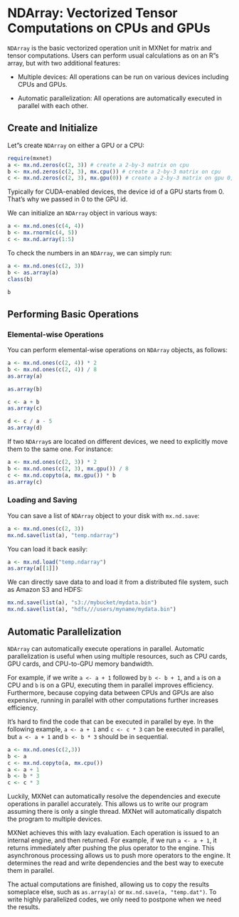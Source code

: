 # NDArray: Vectorized Tensor Computations on CPUs and GPUs

`NDArray` is the basic vectorized operation unit in MXNet for matrix and tensor computations.
Users can perform usual calculations as on an R"s array, but with two additional features:

- Multiple devices: All operations can be run on various devices including
CPUs and GPUs.

- Automatic parallelization: All operations are automatically executed in
   parallel with each other.

## Create and Initialize

Let"s create `NDArray` on either a GPU or a CPU:

```r
require(mxnet)
a <- mx.nd.zeros(c(2, 3)) # create a 2-by-3 matrix on cpu
b <- mx.nd.zeros(c(2, 3), mx.cpu()) # create a 2-by-3 matrix on cpu
c <- mx.nd.zeros(c(2, 3), mx.gpu(0)) # create a 2-by-3 matrix on gpu 0, if you have CUDA enabled.
```

Typically for CUDA-enabled devices, the device id of a GPU starts from 0.
That's why we passed in 0 to the GPU id. 

We can initialize an `NDArray` object in various ways:


```r
a <- mx.nd.ones(c(4, 4))
b <- mx.rnorm(c(4, 5))
c <- mx.nd.array(1:5)
```

To check the numbers in an `NDArray`, we can simply run:


```r
a <- mx.nd.ones(c(2, 3))
b <- as.array(a)
class(b)
```

```r
b
```

## Performing Basic Operations

### Elemental-wise Operations

You can perform elemental-wise operations on `NDArray` objects, as follows:


```r
a <- mx.nd.ones(c(2, 4)) * 2
b <- mx.nd.ones(c(2, 4)) / 8
as.array(a)
```

```r
as.array(b)
```

```r
c <- a + b
as.array(c)
```

```r
d <- c / a - 5
as.array(d)
```

If two `NDArray`s are located on different devices, we need to explicitly move them to the same one. For instance:


```r
a <- mx.nd.ones(c(2, 3)) * 2
b <- mx.nd.ones(c(2, 3), mx.gpu()) / 8
c <- mx.nd.copyto(a, mx.gpu()) * b
as.array(c)
```

### Loading and Saving

You can save a list of `NDArray` object to your disk with `mx.nd.save`:


```r
a <- mx.nd.ones(c(2, 3))
mx.nd.save(list(a), "temp.ndarray")
```

You can load it back easily:


```r
a <- mx.nd.load("temp.ndarray")
as.array(a[[1]])
```

We can directly save data to and load it from a distributed file system, such as Amazon S3 and HDFS:


```r
mx.nd.save(list(a), "s3://mybucket/mydata.bin")
mx.nd.save(list(a), "hdfs///users/myname/mydata.bin")
```

## Automatic Parallelization

`NDArray` can automatically execute operations in parallel. Automatic parallelization is useful when
using multiple resources, such as CPU cards, GPU cards, and CPU-to-GPU memory bandwidth.

For example, if we write `a <- a + 1` followed by `b <- b + 1`, and `a` is on a CPU and 
`b` is on a GPU, executing them in parallel improves
efficiency. Furthermore, because copying data between CPUs and GPUs are also expensive, running in parallel with other computations further increases efficiency.

It's hard to find the code that can be executed in parallel by eye. In the
following example, `a <- a + 1` and `c <- c * 3` can be executed in parallel, but `a <- a + 1` and
`b <- b * 3` should be in sequential.


```r
a <- mx.nd.ones(c(2,3))
b <- a
c <- mx.nd.copyto(a, mx.cpu())
a <- a + 1
b <- b * 3
c <- c * 3
```

Luckily, MXNet can automatically resolve the dependencies and
execute operations in parallel accurately. This allows us to write our program assuming there is only a single thread. MXNet will
automatically dispatch the program to multiple devices.

MXNet achieves this with lazy evaluation. Each operation is issued to an
internal engine, and then returned. For example, if we run `a <- a + 1`, it
returns immediately after pushing the plus operator to the engine. This
asynchronous processing allows us to push more operators to the engine. It determines
the read and write dependencies and the best way to execute them in
parallel.

The actual computations are finished, allowing us to copy the results someplace else, such as `as.array(a)` or `mx.nd.save(a, "temp.dat")`. To write highly parallelized codes, we only need to postpone when we need
the results.

<!-- INSERT SOURCE DOWNLOAD BUTTONS -->
